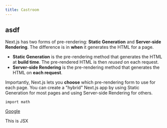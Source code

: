 ```yaml
---
title: Castroom
--- 
```


## asdf

Next.js has two forms of pre-rendering: **Static Generation** and **Server-side Rendering**. The difference is in **when** it generates the HTML for a page.

- **Static Generation** is the pre-rendering method that generates the HTML at **build time**. The pre-rendered HTML is then _reused_ on each request.
- **Server-side Rendering** is the pre-rendering method that generates the HTML on **each request**.

Importantly, Next.js lets you **choose** which pre-rendering form to use for each page. You can create a "hybrid" Next.js app by using Static Generation for most pages and using Server-side Rendering for others.

```
import math 
``` 

[Google](https://www.google.com)

<div style={{ padding: '20px', backgroundColor: 'tomato' }}>
  This is JSX
</div>

<NavBar/>